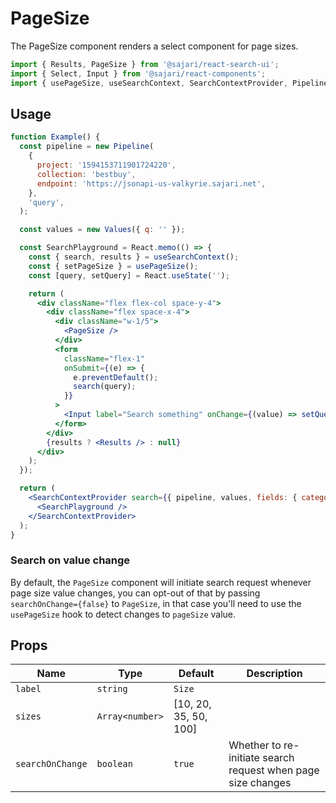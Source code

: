 
<SEO title="PageSize" description="The PageSize component renders a select component for page sizes." />

# PageSize

The PageSize component renders a select component for page sizes.

```js
import { Results, PageSize } from '@sajari/react-search-ui';
import { Select, Input } from '@sajari/react-components';
import { usePageSize, useSearchContext, SearchContextProvider, Pipeline, Values } from '@sajari/react-hooks';
```

## Usage

```jsx
function Example() {
  const pipeline = new Pipeline(
    {
      project: '1594153711901724220',
      collection: 'bestbuy',
      endpoint: 'https://jsonapi-us-valkyrie.sajari.net',
    },
    'query',
  );

  const values = new Values({ q: '' });

  const SearchPlayground = React.memo(() => {
    const { search, results } = useSearchContext();
    const { setPageSize } = usePageSize();
    const [query, setQuery] = React.useState('');

    return (
      <div className="flex flex-col space-y-4">
        <div className="flex space-x-4">
          <div className="w-1/5">
            <PageSize />
          </div>
          <form
            className="flex-1"
            onSubmit={(e) => {
              e.preventDefault();
              search(query);
            }}
          >
            <Input label="Search something" onChange={(value) => setQuery(value)} />
          </form>
        </div>
        {results ? <Results /> : null}
      </div>
    );
  });

  return (
    <SearchContextProvider search={{ pipeline, values, fields: { category: 'brand', title: 'name' } }}>
      <SearchPlayground />
    </SearchContextProvider>
  );
}
```

### Search on value change

By default, the `PageSize` component will initiate search request whenever page size value changes, you can opt-out of that by passing `searchOnChange={false}` to `PageSize`, in that case you'll need to use the `usePageSize` hook to detect changes to `pageSize` value.

## Props

| Name             | Type            | Default               | Description                                                  |
| ---------------- | --------------- | --------------------- | ------------------------------------------------------------ |
| `label`          | `string`        | `Size`                |                                                              |
| `sizes`          | `Array<number>` | [10, 20, 35, 50, 100] |
| `searchOnChange` | `boolean`       | `true`                | Whether to re-initiate search request when page size changes |
